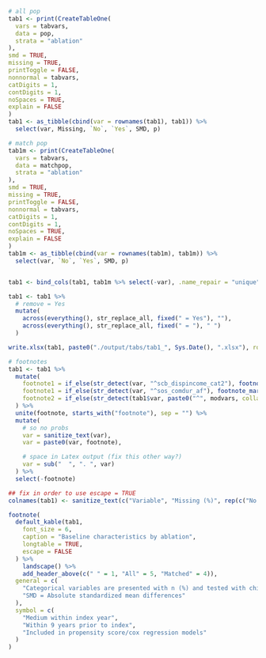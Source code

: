 ```r

# all pop
tab1 <- print(CreateTableOne(
  vars = tabvars,
  data = pop,
  strata = "ablation"
),
smd = TRUE,
missing = TRUE,
printToggle = FALSE,
nonnormal = tabvars,
catDigits = 1,
contDigits = 1,
noSpaces = TRUE,
explain = FALSE
)
tab1 <- as_tibble(cbind(var = rownames(tab1), tab1)) %>%
  select(var, Missing, `No`, `Yes`, SMD, p)

# match pop
tab1m <- print(CreateTableOne(
  vars = tabvars,
  data = matchpop,
  strata = "ablation"
),
smd = TRUE,
missing = TRUE,
printToggle = FALSE,
nonnormal = tabvars,
catDigits = 1,
contDigits = 1,
noSpaces = TRUE,
explain = FALSE
)
tab1m <- as_tibble(cbind(var = rownames(tab1m), tab1m)) %>%
  select(var, `No`, `Yes`, SMD, p)


tab1 <- bind_cols(tab1, tab1m %>% select(-var), .name_repair = "unique")

tab1 <- tab1 %>%
  # remove = Yes
  mutate(
    across(everything(), str_replace_all, fixed(" = Yes"), ""),
    across(everything(), str_replace_all, fixed(" = "), " ")
  )

write.xlsx(tab1, paste0("./output/tabs/tab1_", Sys.Date(), ".xlsx"), rowNames = FALSE, overwrite = TRUE)

# footnotes
tab1 <- tab1 %>%
  mutate(
    footnote1 = if_else(str_detect(var, "^scb_dispincome_cat2"), footnote_marker_symbol(1), ""),
    footnote1 = if_else(str_detect(var, "^sos_comdur_af"), footnote_marker_symbol(2), ""),
    footnote2 = if_else(str_detect(tab1$var, paste0("^", modvars, collapse = "|")), footnote_marker_symbol(3), "")
  ) %>%
  unite(footnote, starts_with("footnote"), sep = "") %>%
  mutate(
    # so no probs
    var = sanitize_text(var),
    var = paste0(var, footnote),

    # space in Latex output (fix this other way?)
    var = sub("  ", ". ", var)
  ) %>%
  select(-footnote)

## fix in order to use escape = TRUE
colnames(tab1) <- sanitize_text(c("Variable", "Missing (%)", rep(c("No ablation", "Ablation", "SMD", "p-value"), 2)))

footnote(
  default_kable(tab1,
    font_size = 6,
    caption = "Baseline characteristics by ablation",
    longtable = TRUE,
    escape = FALSE
  ) %>%
    landscape() %>%
    add_header_above(c(" " = 1, "All" = 5, "Matched" = 4)),
  general = c(
    "Categorical variables are presented with n (%) and tested with chi-square test and continuous variables with median [q1-q3] and tested with Kruskal-Wallis test.",
    "SMD = Absolute standardized mean differences"
  ),
  symbol = c(
    "Medium within index year",
    "Within 9 years prior to index",
    "Included in propensity score/cox regression models"
  )
)
```
